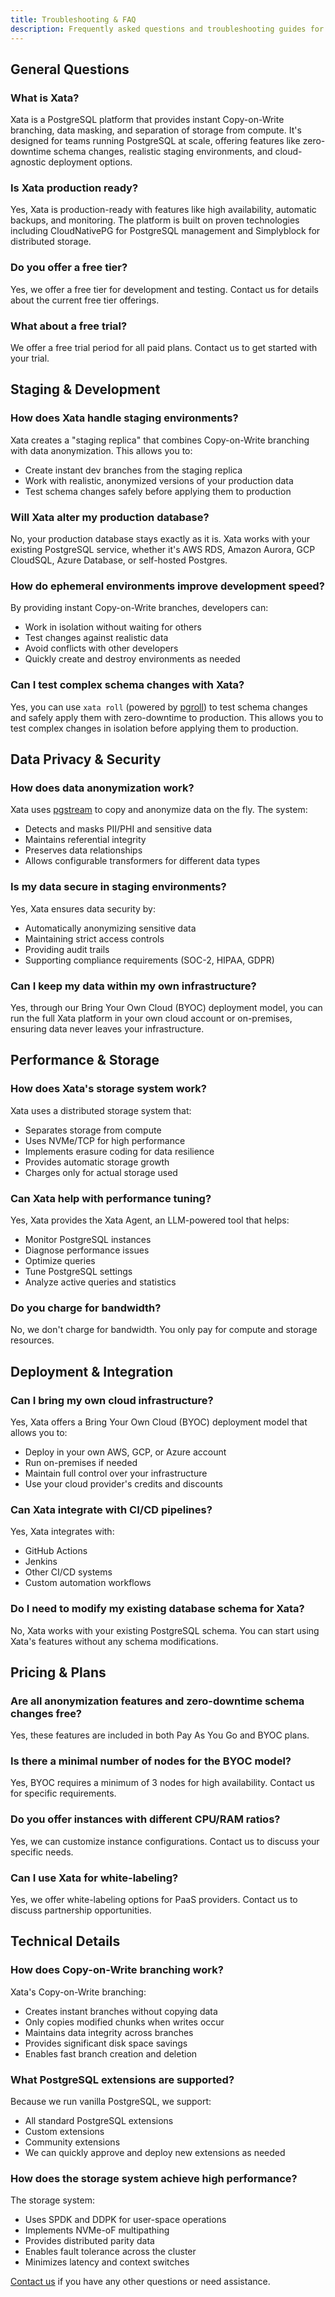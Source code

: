 ```yaml
---
title: Troubleshooting & FAQ
description: Frequently asked questions and troubleshooting guides for Xata's PostgreSQL platform
---
```


## General Questions

### What is Xata?
Xata is a PostgreSQL platform that provides instant Copy-on-Write branching, data masking, and separation of storage from compute. It's designed for teams running PostgreSQL at scale, offering features like zero-downtime schema changes, realistic staging environments, and cloud-agnostic deployment options.

### Is Xata production ready?
Yes, Xata is production-ready with features like high availability, automatic backups, and monitoring. The platform is built on proven technologies including CloudNativePG for PostgreSQL management and Simplyblock for distributed storage.

### Do you offer a free tier?
Yes, we offer a free tier for development and testing. Contact us for details about the current free tier offerings.

### What about a free trial?
We offer a free trial period for all paid plans. Contact us to get started with your trial.

## Staging & Development

### How does Xata handle staging environments?
Xata creates a "staging replica" that combines Copy-on-Write branching with data anonymization. This allows you to:
- Create instant dev branches from the staging replica
- Work with realistic, anonymized versions of your production data
- Test schema changes safely before applying them to production

### Will Xata alter my production database?
No, your production database stays exactly as it is. Xata works with your existing PostgreSQL service, whether it's AWS RDS, Amazon Aurora, GCP CloudSQL, Azure Database, or self-hosted Postgres.

### How do ephemeral environments improve development speed?
By providing instant Copy-on-Write branches, developers can:
- Work in isolation without waiting for others
- Test changes against realistic data
- Avoid conflicts with other developers
- Quickly create and destroy environments as needed

### Can I test complex schema changes with Xata?
Yes, you can use `xata roll` (powered by [pgroll](https://github.com/xataio/pgroll)) to test schema changes and safely apply them with zero-downtime to production. This allows you to test complex changes in isolation before applying them to production.

## Data Privacy & Security

### How does data anonymization work?
Xata uses [pgstream](https://github.com/xataio/pgstream) to copy and anonymize data on the fly. The system:
- Detects and masks PII/PHI and sensitive data
- Maintains referential integrity
- Preserves data relationships
- Allows configurable transformers for different data types

### Is my data secure in staging environments?
Yes, Xata ensures data security by:
- Automatically anonymizing sensitive data
- Maintaining strict access controls
- Providing audit trails
- Supporting compliance requirements (SOC-2, HIPAA, GDPR)

### Can I keep my data within my own infrastructure?
Yes, through our Bring Your Own Cloud (BYOC) deployment model, you can run the full Xata platform in your own cloud account or on-premises, ensuring data never leaves your infrastructure.

## Performance & Storage

### How does Xata's storage system work?
Xata uses a distributed storage system that:
- Separates storage from compute
- Uses NVMe/TCP for high performance
- Implements erasure coding for data resilience
- Provides automatic storage growth
- Charges only for actual storage used

### Can Xata help with performance tuning?
Yes, Xata provides the Xata Agent, an LLM-powered tool that helps:
- Monitor PostgreSQL instances
- Diagnose performance issues
- Optimize queries
- Tune PostgreSQL settings
- Analyze active queries and statistics

### Do you charge for bandwidth?
No, we don't charge for bandwidth. You only pay for compute and storage resources.

## Deployment & Integration

### Can I bring my own cloud infrastructure?
Yes, Xata offers a Bring Your Own Cloud (BYOC) deployment model that allows you to:
- Deploy in your own AWS, GCP, or Azure account
- Run on-premises if needed
- Maintain full control over your infrastructure
- Use your cloud provider's credits and discounts

### Can Xata integrate with CI/CD pipelines?
Yes, Xata integrates with:
- GitHub Actions
- Jenkins
- Other CI/CD systems
- Custom automation workflows

### Do I need to modify my existing database schema for Xata?
No, Xata works with your existing PostgreSQL schema. You can start using Xata's features without any schema modifications.

## Pricing & Plans

### Are all anonymization features and zero-downtime schema changes free?
Yes, these features are included in both Pay As You Go and BYOC plans.

### Is there a minimal number of nodes for the BYOC model?
Yes, BYOC requires a minimum of 3 nodes for high availability. Contact us for specific requirements.

### Do you offer instances with different CPU/RAM ratios?
Yes, we can customize instance configurations. Contact us to discuss your specific needs.

### Can I use Xata for white-labeling?
Yes, we offer white-labeling options for PaaS providers. Contact us to discuss partnership opportunities.

## Technical Details

### How does Copy-on-Write branching work?
Xata's Copy-on-Write branching:
- Creates instant branches without copying data
- Only copies modified chunks when writes occur
- Maintains data integrity across branches
- Provides significant disk space savings
- Enables fast branch creation and deletion

### What PostgreSQL extensions are supported?
Because we run vanilla PostgreSQL, we support:
- All standard PostgreSQL extensions
- Custom extensions
- Community extensions
- We can quickly approve and deploy new extensions as needed

### How does the storage system achieve high performance?
The storage system:
- Uses SPDK and DDPK for user-space operations
- Implements NVMe-oF multipathing
- Provides distributed parity data
- Enables fault tolerance across the cluster
- Minimizes latency and context switches

[Contact us](mailto:info@xata.io) if you have any other questions or need assistance.